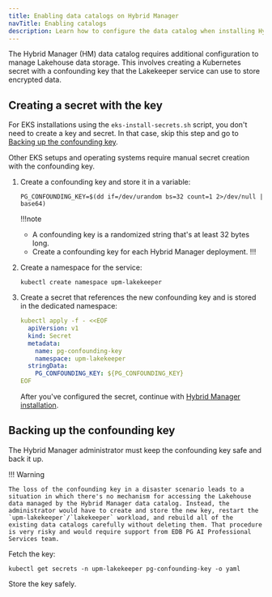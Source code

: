 ```yaml
---
title: Enabling data catalogs on Hybrid Manager
navTitle: Enabling catalogs
description: Learn how to configure the data catalog when installing Hybrid Manager.
---
```


The Hybrid Manager (HM) data catalog requires additional configuration to manage Lakehouse data storage. This involves creating a Kubernetes secret with a confounding key that the Lakekeeper service can use to store encrypted data.

## Creating a secret with the key

For EKS installations using the `eks-install-secrets.sh` script, you don't need to create a key and secret. In that case, skip this step and go to [Backing up the confounding key](#backing-up-the-confounding-key). 

Other EKS setups and operating systems require manual secret creation with the confounding key.

1.  Create a confounding key and store it in a variable:

    ```shell
    PG_CONFOUNDING_KEY=$(dd if=/dev/urandom bs=32 count=1 2>/dev/null | base64)
    ```

    !!!note

    -   A confounding key is a randomized string that's at least 32 bytes long.
    -   Create a confounding key for each Hybrid Manager deployment. 
    !!!

2.  Create a namespace for the service: 

    ```shell
    kubectl create namespace upm-lakekeeper
    ```

3.  Create a secret that references the new confounding key and is stored in the dedicated namespace:

    ```yaml
    kubectl apply -f - <<EOF
      apiVersion: v1
      kind: Secret
      metadata:
        name: pg-confounding-key
        namespace: upm-lakekeeper
      stringData:
        PG_CONFOUNDING_KEY: ${PG_CONFOUNDING_KEY}
    EOF
    ```

    After you've configured the secret, continue with [Hybrid Manager installation](/edb-postgres-ai/1.2/hybrid-manager/install/).

## Backing up the confounding key

The Hybrid Manager administrator must keep the confounding key safe and back it up. 

!!! Warning

    The loss of the confounding key in a disaster scenario leads to a situation in which there's no mechanism for accessing the Lakehouse data managed by the Hybrid Manager data catalog. Instead, the administrator would have to create and store the new key, restart the `upm-lakekeeper`/`lakekeeper` workload, and rebuild all of the existing data catalogs carefully without deleting them. That procedure is very risky and would require support from EDB PG AI Professional Services team.    

Fetch the key:

```shell
kubectl get secrets -n upm-lakekeeper pg-confounding-key -o yaml
```

Store the key safely.
